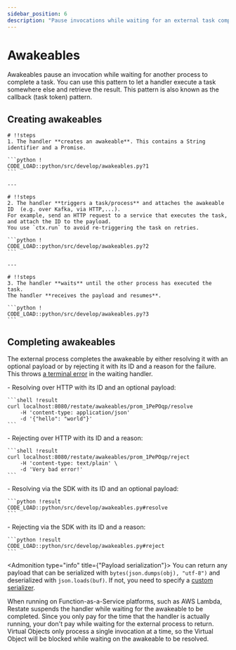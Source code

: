 ```yaml
---
sidebar_position: 6
description: "Pause invocations while waiting for an external task completion."
---
```



# Awakeables

Awakeables pause an invocation while waiting for another process to complete a task.
You can use this pattern to let a handler execute a task somewhere else and retrieve the result.
This pattern is also known as the callback (task token) pattern.

## Creating awakeables

<Scrollycoding>

    # !!steps
    1. The handler **creates an awakeable**. This contains a String identifier and a Promise.

    ```python !
    CODE_LOAD::python/src/develop/awakeables.py?1
    ```

    ---

    # !!steps
    2. The handler **triggers a task/process** and attaches the awakeable ID  (e.g. over Kafka, via HTTP,...).
    For example, send an HTTP request to a service that executes the task, and attach the ID to the payload.
    You use `ctx.run` to avoid re-triggering the task on retries.

    ```python !
    CODE_LOAD::python/src/develop/awakeables.py?2
    ```

    ---

    # !!steps
    3. The handler **waits** until the other process has executed the task.
    The handler **receives the payload and resumes**.

    ```python !
    CODE_LOAD::python/src/develop/awakeables.py?3
    ```

</Scrollycoding>

## Completing awakeables

The external process completes the awakeable by either resolving it with an optional payload or by rejecting it
with its ID and a reason for the failure. This throws [a terminal error](/develop/python/error-handling) in the waiting handler.

<TextAndCode>
    - Resolving over HTTP with its ID and an optional payload:

    ```shell !result
    curl localhost:8080/restate/awakeables/prom_1PePOqp/resolve
        -H 'content-type: application/json'
        -d '{"hello": "world"}'
    ```
</TextAndCode>
<TextAndCode>
    - Rejecting over HTTP with its ID and a reason:

    ```shell !result
    curl localhost:8080/restate/awakeables/prom_1PePOqp/reject
        -H 'content-type: text/plain' \
        -d 'Very bad error!'
    ```
</TextAndCode>
<TextAndCode>
    - Resolving via the SDK with its ID and an optional payload:

    ```python !result
    CODE_LOAD::python/src/develop/awakeables.py#resolve
    ```
</TextAndCode>
<TextAndCode>
    - Rejecting via the SDK with its ID and a reason:

    ```python !result
    CODE_LOAD::python/src/develop/awakeables.py#reject
    ```
</TextAndCode>

<Admonition type="info" title={"Payload serialization"}>
    You can return any payload that can be serialized with `bytes(json.dumps(obj), "utf-8")` and deserialized with `json.loads(buf)`.
    If not, you need to specify a [custom serializer](/develop/python/serialization).
</Admonition>

<Admonition type="tip" title="Cost savings on FaaS">
    When running on Function-as-a-Service platforms, such as AWS Lambda, Restate suspends the handler while waiting for the awakeable to be completed.
    Since you only pay for the time that the handler is actually running, your don't pay while waiting for the external process to return.
</Admonition>

<Admonition type="info" title="Awaiting awakeables in Virtual Objects">
    Virtual Objects only process a single invocation at a time, so the Virtual Object will be blocked while waiting on the awakeable to be resolved.
</Admonition>
